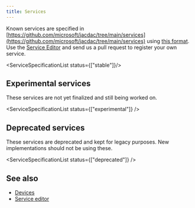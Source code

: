---
title: Services
---

Known services are specified in [https://github.com/microsoft/jacdac/tree/main/services](https://github.com/microsoft/jacdac/tree/main/services)
using [this format](https://github.com/microsoft/jacdac/tree/main/spectool). 
Use the [Service Editor](/tools/service-editor) and send us a pull request 
to register your own service.


<ServiceSpecificationList status={["stable"]}/>

## Experimental services

These services are not yet finalized and still being
worked on.

<ServiceSpecificationList status={["experimental"]} />

## Deprecated services

These services are deprecated and kept for legacy purposes.
New implementations should not be using these.

<ServiceSpecificationList status={["deprecated"]} />

## See also

* [Devices](/devices)
* [Service editor](/tools/service-editor)